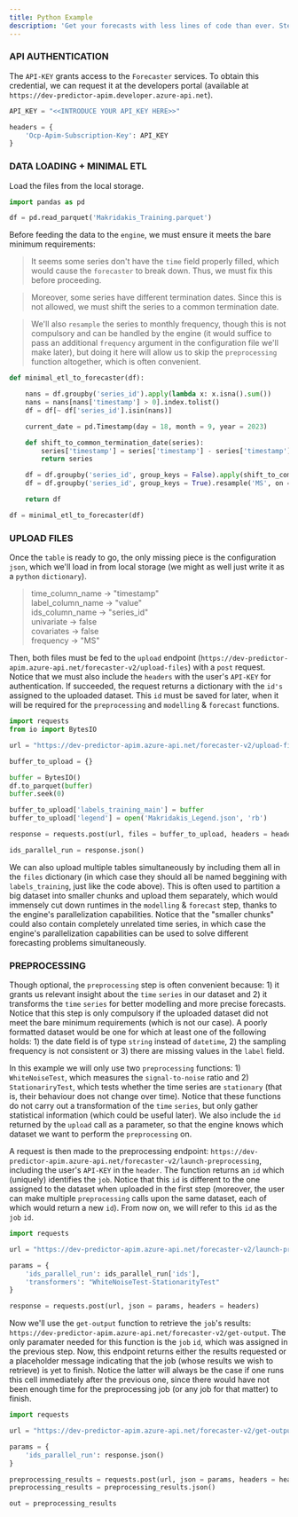 ```yaml
---
title: Python Example
description: 'Get your forecasts with less lines of code than ever. Step-by-step guide. To the fucking moon 🚀🌙'
---
```


### API AUTHENTICATION

The ``API-KEY`` grants access to the ``Forecaster`` services. To obtain this credential, we can request it at the developers portal (available at ``https://dev-predictor-apim.developer.azure-api.net``).

```python
API_KEY = "<<INTRODUCE YOUR API_KEY HERE>>"

headers = {
    'Ocp-Apim-Subscription-Key': API_KEY
}
```

### DATA LOADING + MINIMAL ETL

Load the files from the local storage.

```python
import pandas as pd

df = pd.read_parquet('Makridakis_Training.parquet')
```

Before feeding the data to the ``engine``, we must ensure it meets the bare minimum requirements:

> It seems some series don't have the ``time`` field properly filled, which would cause the ``forecaster`` to break down. Thus, we must fix this before proceeding.

> Moreover, some series have different termination dates. Since this is not allowed, we must shift the series to a common termination date.

> We'll also ``resample`` the series to monthly frequency, though this is not compulsory and can be handled by the engine (it would suffice to pass an additional ``frequency`` argument in the configuration file we'll make later), but doing it here will allow us to skip the ``preprocessing`` function altogether, which is often convenient.

``` python
def minimal_etl_to_forecaster(df):

    nans = df.groupby('series_id').apply(lambda x: x.isna().sum())
    nans = nans[nans['timestamp'] > 0].index.tolist()
    df = df[~ df['series_id'].isin(nans)]

    current_date = pd.Timestamp(day = 18, month = 9, year = 2023)

    def shift_to_common_termination_date(series):
        series['timestamp'] = series['timestamp'] - series['timestamp'].max() + current_date
        return series

    df = df.groupby('series_id', group_keys = False).apply(shift_to_common_termination_date)
    df = df.groupby('series_id', group_keys = True).resample('MS', on = 'timestamp').sum(numeric_only = True).reset_index()

    return df

df = minimal_etl_to_forecaster(df)
```

### UPLOAD FILES

Once the ``table`` is ready to go, the only missing piece is the configuration ``json``, which we'll load in from local storage (we might as well just write it as a ``python`` ``dictionary``).

>    time_column_name -> "timestamp"<br>
>    label_column_name -> "value"<br>
>    ids_column_name -> "series_id"<br>
>    univariate -> false<br>
>    covariates -> false<br>
>    frequency -> "MS"

Then, both files must be fed to the ``upload`` endpoint (``https://dev-predictor-apim.azure-api.net/forecaster-v2/upload-files``) with a ``post`` request. Notice that we must also include the ``headers`` with the user's ``API-KEY`` for authentication. If succeeded, the request returns a dictionary with the ``id's`` assigned to the uploaded dataset. This ``id`` must be saved for later, when it will be required for the ``preprocessing`` and ``modelling`` & ``forecast`` functions.

```python
import requests
from io import BytesIO

url = "https://dev-predictor-apim.azure-api.net/forecaster-v2/upload-files"

buffer_to_upload = {}

buffer = BytesIO()
df.to_parquet(buffer)
buffer.seek(0)

buffer_to_upload['labels_training_main'] = buffer
buffer_to_upload['legend'] = open('Makridakis_Legend.json', 'rb')

response = requests.post(url, files = buffer_to_upload, headers = headers)

ids_parallel_run = response.json()
```

We can also upload multiple tables simultaneously by including them all in the ``files`` dictionary (in which case they should all be named beggining with ``labels_training``, just like the code above). This is often used to partition a big dataset into smaller chunks and upload them separately, which would immensely cut down runtimes in the ``modelling`` & ``forecast`` step, thanks to the engine's parallelization capabilities. Notice that the "smaller chunks" could also contain completely unrelated time series, in which case the engine's parallelization capabilities can be used to solve different forecasting problems simultaneously.

### PREPROCESSING

Though optional, the ``preprocessing`` step is often convenient because: 1) it grants us relevant insight about the ``time`` ``series`` in our dataset and 2) it transforms the ``time`` ``series`` for better modelling and more precise forecasts. Notice that this step is only compulsory if the uploaded dataset did not meet the bare minimum requirements (which is not our case). A poorly formatted dataset would be one for which at least one of the following holds: 1) the date field is of type ``string`` instead of ``datetime``, 2) the sampling frequency is not consistent or 3) there are missing values in the ``label`` field.

In this example we will only use two ``preprocessing`` functions: 1) ``WhiteNoiseTest``, which measures the ``signal-to-noise`` ratio and 2) ``StationariryTest``, which tests whether the time series are ``stationary`` (that is, their behaviour does not change over time). Notice that these functions do not carry out a transformation of the ``time`` ``series``, but only gather statistical information (which could be useful later). We also include the ``id`` returned by the ``upload`` call as a parameter, so that the engine knows which dataset we want to perform the ``preprocessing`` on.

A request is then made to the preprocessing endpoint: ``https://dev-predictor-apim.azure-api.net/forecaster-v2/launch-preprocessing``, including the user's ``API-KEY`` in the ``header``. The function returns an ``id`` which (uniquely) identifies the ``job``. Notice that this ``id`` is different to the one assigned to the dataset when uploaded in the first step (moreover, the user can make multiple ``preprocessing`` calls upon the same dataset, each of which would return a new ``id``). From now on, we will refer to this ``id`` as the ``job`` ``id``.

```python
import requests

url = "https://dev-predictor-apim.azure-api.net/forecaster-v2/launch-preprocessing"

params = {
    'ids_parallel_run': ids_parallel_run['ids'],
    'transformers': "WhiteNoiseTest-StationarityTest"
}

response = requests.post(url, json = params, headers = headers)
```

Now we'll use the ``get-output`` function to retrieve the ``job``'s results: ``https://dev-predictor-apim.azure-api.net/forecaster-v2/get-output``. The only paramater needed for this function is the ``job`` ``id``, which was assigned in the previous step. Now, this endpoint returns either the results requested or a placeholder message indicating that the job (whose results we wish to retrieve) is yet to finish. Notice the latter will always be the case if one runs this cell immediately after the previous one, since there would have not been enough time for the preprocessing job (or any job for that matter) to finish.

```python
import requests

url = "https://dev-predictor-apim.azure-api.net/forecaster-v2/get-output"

params = {
    'ids_parallel_run': response.json()
}

preprocessing_results = requests.post(url, json = params, headers = headers)
preprocessing_results = preprocessing_results.json()

out = preprocessing_results
```
